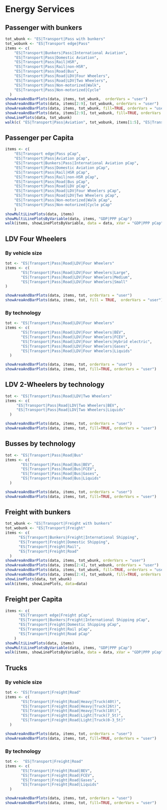 # Energy Services
## Passenger with bunkers
```r
tot_wbunk <- "ES|Transport|Pass with bunkers"
tot_wobunk <- "ES|Transport edge|Pass"
items <- c(
    "ES|Transport|Bunkers|Pass|International Aviation",
    "ES|Transport|Pass|Domestic Aviation",
    "ES|Transport|Pass|Rail|HSR",
    "ES|Transport|Pass|Rail|non-HSR",
    "ES|Transport|Pass|Road|Bus",
    "ES|Transport|Pass|Road|LDV|Four Wheelers",
    "ES|Transport|Pass|Road|LDV|Two Wheelers",
    "ES|Transport|Pass|Non-motorized|Walk",
    "ES|Transport|Pass|Non-motorized|Cycle"
  )
showAreaAndBarPlots(data, items, tot_wbunk,  orderVars = "user")
showAreaAndBarPlots(data, items[2:9], tot_wobunk, orderVars = "user")
showAreaAndBarPlots(data, items, tot_wbunk, fill=TRUE, orderVars = "user")
showAreaAndBarPlots(data, items[2:9], tot_wobunk, fill=TRUE, orderVars = "user")
showLinePlots(data, tot_wbunk)
walk(c( "ES|Transport|Pass|Aviation", tot_wobunk, items[1:5], "ES|Transport|Pass|Road|LDV", items[6:9]), showLinePlots, data = data)
```

## Passenger per Capita
```r
items <- c(
    "ES|Transport edge|Pass pCap",
    "ES|Transport|Pass|Aviation pCap",
    "ES|Transport|Bunkers|Pass|International Aviation pCap",
    "ES|Transport|Pass|Domestic Aviation pCap",
    "ES|Transport|Pass|Rail|HSR pCap",
    "ES|Transport|Pass|Rail|non-HSR pCap",
    "ES|Transport|Pass|Road|Bus pCap",
    "ES|Transport|Pass|Road|LDV pCap",
    "ES|Transport|Pass|Road|LDV|Four Wheelers pCap",
    "ES|Transport|Pass|Road|LDV|Two Wheelers pCap",
    "ES|Transport|Pass|Non-motorized|Walk pCap",
    "ES|Transport|Pass|Non-motorized|Cycle pCap"
    )
showMultiLinePlots(data, items)    
showMultiLinePlotsByVariable(data, items, "GDP|PPP pCap")
walk(items, showLinePlotsByVariable, data = data, xVar = "GDP|PPP pCap")
```

## LDV Four Wheelers 

### By vehicle size
```r
tot <- "ES|Transport|Pass|Road|LDV|Four Wheelers"
items <- c(
       "ES|Transport|Pass|Road|LDV|Four Wheelers|Large",
       "ES|Transport|Pass|Road|LDV|Four Wheelers|Medium",
       "ES|Transport|Pass|Road|LDV|Four Wheelers|Small"
)

showAreaAndBarPlots(data, items, tot, orderVars = "user")
showAreaAndBarPlots(data, items, tot, fill = TRUE,  orderVars = "user")
```

### By technology
```r
tot <- "ES|Transport|Pass|Road|LDV|Four Wheelers"
items <- c(
       "ES|Transport|Pass|Road|LDV|Four Wheelers|BEV",
       "ES|Transport|Pass|Road|LDV|Four Wheelers|FCEV",
       "ES|Transport|Pass|Road|LDV|Four Wheelers|Hybrid electric",
       "ES|Transport|Pass|Road|LDV|Four Wheelers|Gases",
       "ES|Transport|Pass|Road|LDV|Four Wheelers|Liquids"
  )

showAreaAndBarPlots(data, items, tot, orderVars = "user")
showAreaAndBarPlots(data, items, tot, fill=TRUE, orderVars = "user")
```

## LDV 2-Wheelers by technology
```r
tot <- "ES|Transport|Pass|Road|LDV|Two Wheelers"
items <- c(
     "ES|Transport|Pass|Road|LDV|Two Wheelers|BEV",
     "ES|Transport|Pass|Road|LDV|Two Wheelers|Liquids" 
  )

showAreaAndBarPlots(data, items, tot, orderVars = "user")
showAreaAndBarPlots(data, items, tot, fill=TRUE, orderVars = "user")
```

## Busses by technology
```r
tot <- "ES|Transport|Pass|Road|Bus"
items <- c(
       "ES|Transport|Pass|Road|Bus|BEV",
       "ES|Transport|Pass|Road|Bus|FCEV",
       "ES|Transport|Pass|Road|Bus|Gases",
       "ES|Transport|Pass|Road|Bus|Liquids" 
  )

showAreaAndBarPlots(data, items, tot, orderVars = "user")
showAreaAndBarPlots(data, items, tot, fill=TRUE, orderVars = "user")
```

## Freight with bunkers
```r
tot_wbunk <- "ES|Transport|Freight with bunkers"
tot_wobunk <- "ES|Transport|Freight"
items <- c(
      "ES|Transport|Bunkers|Freight|International Shipping",
      "ES|Transport|Freight|Domestic Shipping",
      "ES|Transport|Freight|Rail",
      "ES|Transport|Freight|Road"
  )
showAreaAndBarPlots(data, items, tot_wbunk, orderVars = "user")
showAreaAndBarPlots(data, items[2:4], tot_wobunk, orderVars = "user")
showAreaAndBarPlots(data, items, tot_wbunk, fill=TRUE, orderVars = "user")
showAreaAndBarPlots(data, items[2:4], tot_wobunk, fill=TRUE, orderVars = "user")
showLinePlots(data, tot_wbunk)
walk(items, showLinePlots, data=data)
```



## Freight per Capita
```r

items <- c(
      "ES|Transport edge|Freight pCap",
      "ES|Transport|Bunkers|Freight|International Shipping pCap",
      "ES|Transport|Freight|Domestic Shipping pCap",
      "ES|Transport|Freight|Rail pCap",
      "ES|Transport|Freight|Road pCap"
    )
showMultiLinePlots(data, items)    
showMultiLinePlotsByVariable(data, items, "GDP|PPP pCap")
walk(items, showLinePlotsByVariable, data = data, xVar = "GDP|PPP pCap")

```

## Trucks

### By vehicle size
```r
tot <- "ES|Transport|Freight|Road"
items <- c(
       "ES|Transport|Freight|Road|Heavy|Truck(40t)",
       "ES|Transport|Freight|Road|Heavy|Truck(26t)",
       "ES|Transport|Freight|Road|Heavy|Truck(18t)",
       "ES|Transport|Freight|Road|Light|Truck(7_5t)",
       "ES|Transport|Freight|Road|Light|Truck(0-3_5t)"
  )

showAreaAndBarPlots(data, items, tot, orderVars = "user")
showAreaAndBarPlots(data, items, tot, fill=TRUE, orderVars = "user")
```

### By technology
```r
tot <-  "ES|Transport|Freight|Road"
items <- c(
       "ES|Transport|Freight|Road|BEV",
       "ES|Transport|Freight|Road|FCEV",
       "ES|Transport|Freight|Road|Gases",
       "ES|Transport|Freight|Road|Liquids"
  )

showAreaAndBarPlots(data, items, tot, orderVars = "user")
showAreaAndBarPlots(data, items, tot, fill=TRUE, orderVars = "user")
```

